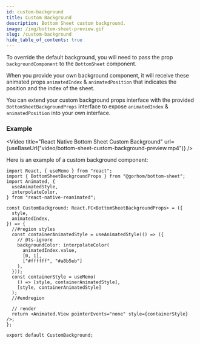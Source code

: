 ```yaml
---
id: custom-background
title: Custom Background
description: Bottom Sheet custom background.
image: /img/bottom-sheet-preview.gif
slug: /custom-background
hide_table_of_contents: true
---
```


To override the default background, you will need to pass the prop `backgroundComponent` to the `BottomSheet` component.

When you provide your own background component, it will receive these animated props `animatedIndex` & `animatedPosition` that indicates the position and the index of the sheet.

You can extend your custom background props interface with the provided `BottomSheetBackgroundProps` interface to expose `animatedIndex` & `animatedPosition` into your own interface.

### Example


<Video
  title="React Native Bottom Sheet Custom Background"
  url={useBaseUrl("video/bottom-sheet-custom-background-preview.mp4")}
/>

Here is an example of a custom background component:

```tsx
import React, { useMemo } from "react";
import { BottomSheetBackgroundProps } from "@gorhom/bottom-sheet";
import Animated, {
  useAnimatedStyle,
  interpolateColor,
} from "react-native-reanimated";

const CustomBackground: React.FC<BottomSheetBackgroundProps> = ({
  style,
  animatedIndex,
}) => {
  //#region styles
  const containerAnimatedStyle = useAnimatedStyle(() => ({
    // @ts-ignore
    backgroundColor: interpolateColor(
      animatedIndex.value,
      [0, 1],
      ["#ffffff", "#a8b5eb"]
    ),
  }));
  const containerStyle = useMemo(
    () => [style, containerAnimatedStyle],
    [style, containerAnimatedStyle]
  );
  //#endregion

  // render
  return <Animated.View pointerEvents="none" style={containerStyle} />;
};

export default CustomBackground;
```

